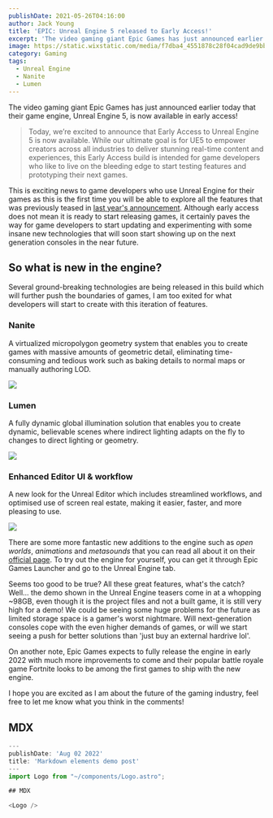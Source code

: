 ```yaml
---
publishDate: 2021-05-26T04:16:00
author: Jack Young
title: 'EPIC: Unreal Engine 5 released to Early Access!'
excerpt: 'The video gaming giant Epic Games has just announced earlier today that their game engine, Unreal Engine 5, is now available in early access!'
image: https://static.wixstatic.com/media/f7dba4_4551878c28f04cad9de9bb68ac81a353~mv2.jpg/v1/fit/w_1000,h_1000,al_c,q_80/file.png
category: Gaming
tags:
  - Unreal Engine
  - Nanite
  - Lumen
---
```



The video gaming giant Epic Games has just announced earlier today that their game engine, Unreal Engine 5, is now available in early access!

> Today, we’re excited to announce that Early Access to Unreal Engine 5 is now available. While our ultimate goal is for UE5 to empower creators across all industries to deliver stunning real-time content and experiences, this Early Access build is intended for game developers who like to live on the bleeding edge to start testing features and prototyping their next games.

<YouTube id="d1ZnM7CH-v4" />

This is exciting news to game developers who use Unreal Engine for their games as this is the first time you will be able to explore all the features that was previously teased in [last year's announcement](https://www.unrealengine.com/en-US/blog/a-first-look-at-unreal-engine-5). Although early access does not mean it is ready to start releasing games, it certainly paves the way for game developers to start updating and experimenting with some insane new technologies that will soon start showing up on the next generation consoles in the near future.

## So what is new in the engine?

Several ground-breaking technologies are being released in this build which will further push the boundaries of games, I am too exited for what developers will start to create with this iteration of features.

### Nanite

A virtualized micropolygon geometry system that enables you to create games with massive amounts of geometric detail, eliminating time-consuming and tedious work such as baking details to normal maps or manually authoring LOD.

![](https://static.wixstatic.com/media/f7dba4_e4df70faaa2d4a46a61242f7d2c7bf6b~mv2.jpg/v1/fit/w_1000,h_1000,al_c,q_80/file.png)

### Lumen

A fully dynamic global illumination solution that enables you to create dynamic, believable scenes where indirect lighting adapts on the fly to changes to direct lighting or geometry.

![](https://static.wixstatic.com/media/f7dba4_9244807b7b5444809b00c163ba0c26b7~mv2.jpg/v1/fit/w_1000,h_1000,al_c,q_80/file.png)

### Enhanced Editor UI & workflow

A new look for the Unreal Editor which includes streamlined workflows, and optimised use of screen real estate, making it easier, faster, and more pleasing to use.

![](https://static.wixstatic.com/media/f7dba4_7b82dd9ea1fe449a9046e2a35dea7cdd~mv2.jpg/v1/fit/w_1000,h_1000,al_c,q_80/file.png)

There are some more fantastic new additions to the engine such as _open worlds_, _animations_ and _metasounds_ that you can read all about it on their [official page](https://www.unrealengine.com/en-US/blog/unreal-engine-5-is-now-available-in-early-access). To try out the engine for yourself, you can get it through Epic Games Launcher and go to the Unreal Engine tab.

Seems too good to be true? All these great features, what's the catch? Well... the demo shown in the Unreal Engine teasers come in at a whopping ~98GB, even though it is the project files and not a built game, it is still very high for a demo! We could be seeing some huge problems for the future as limited storage space is a gamer's worst nightmare. Will next-generation consoles cope with the even higher demands of games, or will we start seeing a push for better solutions than 'just buy an external hardrive lol'.

On another note, Epic Games expects to fully release the engine in early 2022 with much more improvements to come and their popular battle royale game Fortnite looks to be among the first games to ship with the new engine.

I hope you are excited as I am about the future of the gaming industry, feel free to let me know what you think in the comments!

## MDX

```js
---
publishDate: 'Aug 02 2022'
title: 'Markdown elements demo post'
---
import Logo from "~/components/Logo.astro";

## MDX

<Logo />
```

